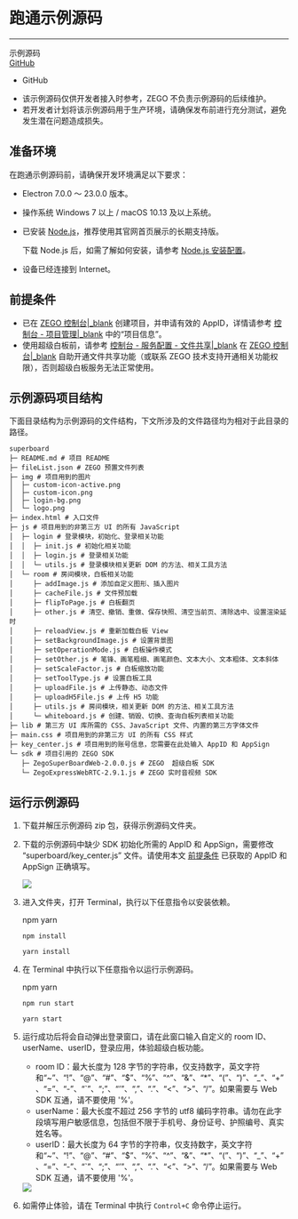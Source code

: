 # 跑通示例源码

---

<div class="download-area">
    <div class="sdk-download-item-wrapper">
      <div class="download-title">示例源码</div>
      <div class="download-selector">
        <div class="download-select-wrapper" style="padding-right: 0;">
          <a class="download-target-btn" href="https://github.com/zegoim/zego-superboard-electron-sample" target="_blank">GitHub</a>
          <ul class="download-dropdown-list">
            <li data-href="https://github.com/zegoim/zego-superboard-electron-sample"
              class="dropdown-option">
              GitHub
            </li> 
          </ul>
        </div>   
      </div>       
    </div> 
</div> 

<!-- Zego-Split-Line Do Not Remove Me -->

<Warning title="Warning">

- 该示例源码仅供开发者接入时参考，ZEGO 不负责示例源码的后续维护。
- 若开发者计划将该示例源码用于生产环境，请确保发布前进行充分测试，避免发生潜在问题造成损失。
</Warning>

## 准备环境
在跑通示例源码前，请确保开发环境满足以下要求：

- Electron 7.0.0 ～ 23.0.0 版本。
- 操作系统 Windows 7 以上 / macOS 10.13 及以上系统。
- 已安装 <a href="https://nodejs.org/en" target="_blank" rel="noopener noreferrer">Node.js</a>，推荐使用其官网首页展示的长期支持版。 
    <Note title="Note">

    下载 Node.js 后，如需了解如何安装，请参考 <a href="https://www.runoob.com/nodejs/nodejs-install-setup.html" target="_blank" rel="noopener noreferrer">Node.js 安装配置</a>。
    </Note>
- 设备已经连接到 Internet。

## 前提条件

- 已在 [ZEGO 控制台\|_blank](https://console.zego.im) 创建项目，并申请有效的 AppID，详情请参考 [控制台 - 项目管理\|_blank](#12107) 中的“项目信息”。
- 使用超级白板前，请参考 [控制台 - 服务配置 - 文件共享\|_blank](#14338) 在 [ZEGO 控制台\|_blank](https://console.zego.im) 自助开通文件共享功能（或联系 ZEGO 技术支持开通相关功能权限），否则超级白板服务无法正常使用。 

## 示例源码项目结构

下面目录结构为示例源码的文件结构，下文所涉及的文件路径均为相对于此目录的路径。

```
superboard
├─ README.md # 项目 README
├─ fileList.json # ZEGO 预置文件列表
├─ img # 项目用到的图片
│  ├─ custom-icon-active.png
│  ├─ custom-icon.png
│  ├─ login-bg.png
│  └─ logo.png
├─ index.html # 入口文件
├─ js # 项目用到的非第三方 UI 的所有 JavaScript
│  ├─ login # 登录模块，初始化、登录相关功能
│  │  ├─ init.js # 初始化相关功能
│  │  ├─ login.js # 登录相关功能
│  │  └─ utils.js # 登录模块相关更新 DOM 的方法、相关工具方法
│  └─ room # 房间模块，白板相关功能
│     ├─ addImage.js # 添加自定义图形、插入图片
│     ├─ cacheFile.js # 文件预加载
│     ├─ flipToPage.js # 白板翻页
│     ├─ other.js # 清空、撤销、重做、保存快照、清空当前页、清除选中、设置渲染延时
│     ├─ reloadView.js # 重新加载白板 View
│     ├─ setBackgroundImage.js # 设置背景图
│     ├─ setOperationMode.js # 白板操作模式
│     ├─ setOther.js # 笔锋、画笔粗细、画笔颜色、文本大小、文本粗体、文本斜体
│     ├─ setScaleFactor.js # 白板缩放功能
│     ├─ setToolType.js # 设置白板工具
│     ├─ uploadFile.js # 上传静态、动态文件
│     ├─ uploadH5File.js # 上传 H5 功能
│     ├─ utils.js # 房间模块，相关更新 DOM 的方法、相关工具方法
│     └─ whiteboard.js # 创建、销毁、切换、查询白板列表相关功能
├─ lib # 第三方 UI 库所需的 CSS、JavaScript 文件、内置的第三方字体文件
├─ main.css # 项目用到的非第三方 UI 的所有 CSS 样式
├─ key_center.js # 项目用到的账号信息，您需要在此处输入 AppID 和 AppSign
└─ sdk # 项目引用的 ZEGO SDK
   ├─ ZegoSuperBoardWeb-2.0.0.js # ZEGO  超级白板 SDK
   └─ ZegoExpressWebRTC-2.9.1.js # ZEGO 实时音视频 SDK
```

## 运行示例源码

1. 下载并解压示例源码 zip 包，获得示例源码文件夹。

2. 下载的示例源码中缺少 SDK 初始化所需的 AppID 和 AppSign，需要修改 “superboard/key_center.js” 文件。请使用本文 [前提条件](#18265#2) 已获取的 AppID 和 AppSign 正确填写。

    <Frame width="512" height="auto" caption=""><img src="https://storage.zego.im/sdk-doc/Pics/superboard/electron/Info_required.jpeg" /></Frame>

3. 进入文件夹，打开 Terminal，执行以下任意指令以安装依赖。

    <div class="multiple-select-codes">
        <div class="code-tabs hide-scrollbar">
          <div class="scroll-box">
            <span class="tab-item">
              <span>npm</span>
            </span>
            <span class="tab-item">
              <span>yarn</span>
            </span>
          </div>
        </div>

      <div class="code-list">
      
      ```
      npm install
      ```
      
      ```
      yarn install
      ```
      </div>
    </div>

4.  在 Terminal 中执行以下任意指令以运行示例源码。

    <div class="multiple-select-codes">
        <div class="code-tabs hide-scrollbar">
          <div class="scroll-box">
            <span class="tab-item">
              <span>npm</span>
            </span>
            <span class="tab-item">
              <span>yarn</span>
            </span>
          </div>
        </div>

      <div class="code-list">
      
      ```
      npm run start
      ```
      
      ```
      yarn start
      ```
      </div>
    </div>

5. 运行成功后将会自动弹出登录窗口，请在此窗口输入自定义的 room ID、userName、userID，登录应用，体验超级白板功能。

    <Warning title="Warning">
   
    - room ID：最大长度为 128 字节的字符串，仅支持数字，英文字符和“~”、“!”、“@”、“#”、“$”、“%”、“^”、“&”、“*”、“(”、“)”、“_”、“+”、“=”、“-”、“`”、“;”、“’”、“,”、“.”、“<”、“>”、“/”。如果需要与 Web SDK 互通，请不要使用 '%'。
    - userName：最大长度不超过 256 字节的 utf8 编码字符串。请勿在此字段填写用户敏感信息，包括但不限于手机号、身份证号、护照编号、真实姓名等。
    - userID：最大长度为 64 字节的字符串，仅支持数字，英文字符和“~”、“!”、“@”、“#”、“$”、“%”、“^”、“&”、“*”、“(”、“)”、“_”、“+”、“=”、“-”、“`”、“;”、“’”、“,”、“.”、“<”、“>”、“/”。如果需要与 Web SDK 互通，请不要使用 '%'。
    </Warning>

    <Frame width="512" height="auto" caption=""><img src="https://storage.zego.im/sdk-doc/Pics/superboard/electron/login.jpeg" /></Frame>

6. 如需停止体验，请在 Terminal 中执行 `Control+C` 命令停止运行。
